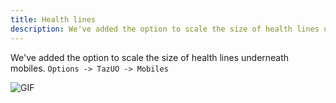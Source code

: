 ```yaml
---
title: Health lines
description: We've added the option to scale the size of health lines underneath mobiles.
---
```


We've added the option to scale the size of health lines underneath mobiles. `Options -> TazUO -> Mobiles`

![GIF](https://github.com/bittiez/ClassicUO/assets/3859393/bb71ba65-cd46-4486-9b52-9b4dc467d07e)
